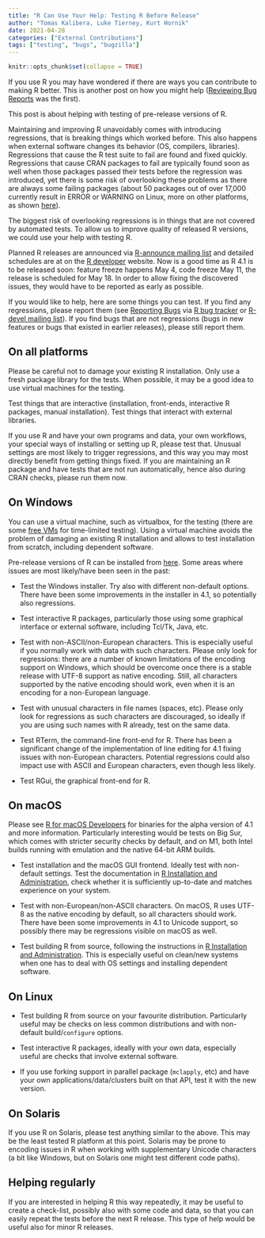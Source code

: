 ```yaml
---
title: "R Can Use Your Help: Testing R Before Release"
author: "Tomas Kalibera, Luke Tierney, Kurt Hornik"
date: 2021-04-28
categories: ["External Contributions"]
tags: ["testing", "bugs", "bugzilla"]
---
```


```r
knitr::opts_chunk$set(collapse = TRUE)
```

If you use R you may have wondered if there are ways you can contribute to
making R better. This is another post on how you might help ([Reviewing Bug
Reports](../../../../2019/10/09/r-can-use-your-help-reviewing-bug-reports/index.html)
was the first).

This post is about helping with testing of pre-release versions of R.

Maintaining and improving R unavoidably comes with introducing regressions,
that is breaking things which worked before.  This also happens when
external software changes its behavior (OS, compilers, libraries). 
Regressions that cause the R test suite to fail are found and fixed quickly. 
Regressions that cause CRAN packages to fail are typically found soon as
well when those packages passed their tests before the regression was
introduced, yet there is some risk of overlooking these problems as there
are always some failing packages (about 50 packages out of over 17,000
currently result in ERROR or WARNING on Linux, more on other platforms, as
shown [here](https://cran.r-project.org/web/checks/check_summary.html)).

The biggest risk of overlooking regressions is in things that are not
covered by automated tests.  To allow us to improve quality of released R
versions, we could use your help with testing R. 

Planned R releases are announced via [R-announce mailing
list](https://stat.ethz.ch/pipermail/r-announce/) and detailed schedules are
at on the [R developer](https://developer.r-project.org) website.  Now is a
good time as R 4.1 is to be released soon: feature freeze happens May 4,
code freeze May 11, the release is scheduled for May 18. In order to allow
fixing the discovered issues, they would have to be reported as early as
possible.

If you would like to help, here are some things you can test.  If you find
any regressions, please report them (see [Reporting
Bugs](https://www.r-project.org/bugs.html) via [R bug
tracker](https://bugs.r-project.org) or [R-devel mailing
list](https://stat.ethz.ch/mailman/listinfo/r-devel)).  If you find bugs
that are not regressions (bugs in new features or bugs that existed in
earlier releases), please still report them.

## On all platforms

Please be careful not to damage your existing R installation.  Only use a
fresh package library for the tests.  When possible, it may be a good idea
to use virtual machines for the testing.

Test things that are interactive (installation, front-ends, interactive R
packages, manual installation).  Test things that interact with external
libraries.

If you use R and have your own programs and data, your own workflows, your
special ways of installing or setting up R, please test that. Unusual
settings are most likely to trigger regressions, and this way you may most
directly benefit from getting things fixed. If you are maintaining an R
package and have tests that are not run automatically, hence also during
CRAN checks, please run them now.

## On Windows

You can use a virtual machine, such as virtualbox, for the testing (there
are some [free VMs](https://developer.microsoft.com/en-us/microsoft-edge/tools/vms/) for
time-limited testing). Using a virtual machine avoids the problem of
damaging an existing R installation and allows to test installation from
scratch, including dependent software.

Pre-release versions of R can be installed from
[here](https://cran.r-project.org/bin/windows/base/rpatched.html).  Some
areas where issues are most likely/have been seen in the past:

- Test the Windows installer. Try also with different non-default options.
  There have been some improvements in the installer in 4.1, so potentially
  also regressions.

- Test interactive R packages, particularly those using some graphical
  interface or external software, including Tcl/Tk, Java, etc.

- Test with non-ASCII/non-European characters.  This is especially useful if
  you normally work with data with such characters.  Please only look for
  regressions: there are a number of known limitations of the encoding
  support on Windows, which should be overcome once there is a stable
  release with UTF-8 support as native encoding.  Still, all characters
  supported by the native encoding should work, even when it is an encoding
  for a non-European language.

- Test with unusual characters in file names (spaces, etc).  Please
  only look for regressions as such characters are discouraged, so ideally
  if you are using such names with R already, test on the same data.

- Test RTerm, the command-line front-end for R. There has been a significant
  change of the implementation of line editing for 4.1 fixing issues with
  non-European characters.  Potential regressions could also impact use with
  ASCII and European characters, even though less likely.

- Test RGui, the graphical front-end for R.

## On macOS

Please see [R for macOS Developers](https://mac.r-project.org/) for binaries
for the alpha version of 4.1 and more information.  Particularly interesting
would be tests on Big Sur, which comes with stricter security checks by
default, and on M1, both Intel builds running with emulation and the native
64-bit ARM builds.

- Test installation and the macOS GUI frontend. Ideally test with
  non-default settings.  Test the documentation in [R Installation and
  Administration](https://cran.r-project.org/doc/manuals/r-patched/R-admin.html),
  check whether it is sufficiently up-to-date and matches experience
  on your system.

- Test with non-European/non-ASCII characters. On macOS, R uses UTF-8 as the
  native encoding by default, so all characters should work. There have been
  some improvements in 4.1 to Unicode support, so possibly there may be
  regressions visible on macOS as well.

- Test building R from source, following the instructions in [R Installation
  and Administration](https://cran.r-project.org/doc/manuals/r-patched/R-admin.html). 
  This is especially useful on clean/new systems when one has to deal with
  OS settings and installing dependent software.

## On Linux

- Test building R from source on your favourite distribution. Particularly
  useful may be checks on less common distributions and with non-default
  build/`configure` options.

- Test interactive R packages, ideally with your own data, especially useful
  are checks that involve external software.

- If you use forking support in parallel package (`mclapply`, etc) and have
  your own applications/data/clusters built on that API, test it with the
  new version.

## On Solaris

If you use R on Solaris, please test anything similar to the above.  This
may be the least tested R platform at this point.  Solaris may be prone to
encoding issues in R when working with supplementary Unicode characters (a
bit like Windows, but on Solaris one might test different code paths). 

## Helping regularly

If you are interested in helping R this way repeatedly, it may be useful to
create a check-list, possibly also with some code and data, so that you can
easily repeat the tests before the next R release. This type of help would
be useful also for minor R releases.
